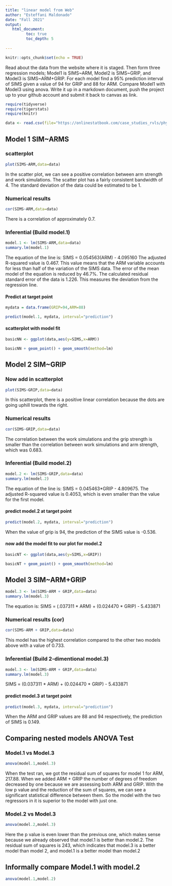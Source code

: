 ```yaml
---
title: "linear model from Web"
author: "Esteffani Maldonado"
date: "Fall 2021"
output:
   html_document:
         toc: true
         toc_depth: 5
        
---
```


```r
knitr::opts_chunk$set(echo = TRUE)
```

Read about the data from the website where it is staged.  Then form three regression models; Model1 is SIMS~ARM, Model2 is SIMS~GRIP, and Model3 is SIMS~ARM+GRIP. For each model find a 95% prediction interval of SIMS given a value of 94  for GRIP and 88 for ARM. Compare Model1 with Model3 using anova. Write it up in a markdown document, push the project up to your github account and submit it back to canvas as link. 

 


```r
require(tidyverse)
require(tigerstats)
require(knitr)

```

```r
data <- read.csv(file="https://onlinestatbook.com/case_studies_rvls/physical_strength/data.txt",sep="",header=TRUE)  

```

## Model 1 SIM~ARMS

### scatterplot

```r
plot(SIMS~ARM,data=data)
```
  
In the scatter plot, we can see a positive correlation between arm strength and work simulations. The scatter plot has a fairly consistent bandwidth of 4. The standard deviation of the data could be estimated to be 1.  
   
### Numerical results

```r
cor(SIMS~ARM,data=data)
```
There is a correlation of approximately 0.7.

### Inferential  (Build model.1)

```r
model.1 <- lm(SIMS~ARM,data=data)
summary.lm(model.1)
```

The equation of the line is:
SIMS = 0.054563(ARM) - 4.095160
The adjusted R-squared value is 0.467. This value means that the ARM variable accounts for less than half of the variation of the SIMS data. The error of the mean model of the equation is reduced by 46.7%. The calculated residual standard error of the data is 1.226. This measures the deviation from the regression line. 

#### Predict at target point

```r
mydata = data.frame(GRIP=94,ARM=88)
```
  
```r
predict(model.1, mydata, interval="prediction")
```
  
#### scatterplot with model fit
  
```r
basicNN <- ggplot(data,aes(y=SIMS,x=ARM))
```

```r
basicNN + geom_point() + geom_smooth(method=lm)
``` 


## Model 2 SIM~GRIP

### Now add in scatterplot

```r
plot(SIMS~GRIP,data=data)
```
  
In this scatterplot, there is a positive linear correlation because the dots are going uphill towards the right. 
  
### Numerical results 

```r
cor(SIMS~GRIP,data=data)
```
  
The correlation between the work simulations and the grip strength is smaller than the correlation between work simulations and arm strength, which was 0.683.

### Inferential  (Build model.2)
  
```r
model.2 <- lm(SIMS~GRIP,data=data)
summary.lm(model.2)
```

The equation of the line is: 
SIMS =  0.045463*GRIP - 4.809675. 
The adjusted R-squared value is 0.4053, which is even smaller than the value for the first model. 

#### predict model.2 at target point
  
```r
predict(model.2, mydata, interval="prediction")
```
  
When the value of grip is 94, the prediction of the SIMS value is -0.536.
      
#### now add the model fit to our plot for model.2
  
```r
basicNT <- ggplot(data,aes(y=SIMS,x=GRIP))
```

```r
basicNT + geom_point() + geom_smooth(method=lm)
``` 

## Model 3 SIM~ARM+GRIP

```r
model.3 <- lm(SIMS~ARM + GRIP,data=data)
summary.lm(model.3)
``` 
  
The equation is:
SIMS = (.037311 * ARM) + (0.024470 * GRIP) - 5.433871
  
### Numerical results (cor)

```r
cor(SIMS~ARM + GRIP,data=data)
```
  
This model has the highest correlation compared to the other two models above with a value of 0.733.
    
### Inferential  (Build 2-dimentional model.3)

```r
model.3 <- lm(SIMS~ARM + GRIP,data=data)
summary.lm(model.3)
```

SIMS = (0.037311 * ARM) + (0.024470 * GRIP) - 5.433871
  
#### predict model.3 at target point
  
```r
predict(model.3, mydata, interval="prediction")
```  

When the ARM and GRIP values are 88 and 94 respectively, the prediction of SIMS is 0.149.

## Comparing nested models ANOVA Test

### Model.1 vs Model.3

```r
anova(model.1,model.3)
```

When the test ran, we got the residual sum of squares for model 1 for ARM, 217.88. When we added ARM + GRIP the number of degrees of freedom decreased by one because we are assessing both ARM and GRIP. With the low p value and the reduction of the sum of squares, we can see a significant statistical difference between them. So the model with the two regressors in it is superior to the model with just one. 

### Model.2 vs Model.3

```r
anova(model.2,model.3)
```

Here the p value is even lower than the previous one, which makes sense because we already observed that model.1 is better than model.2. The residual sum of squares is 243, which indicates that model.3 is a better model than model 2, and model.1 is a better model than model.2

## Informally compare Model.1 with model.2

```r
anova(model.1,model.2)
```

